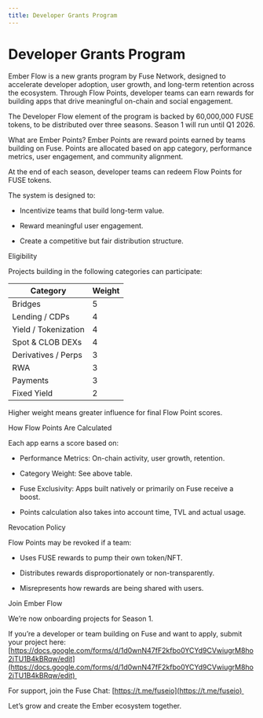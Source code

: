 ```yaml
---
title: Developer Grants Program
---
```


# Developer Grants Program

Ember Flow is a new grants program by Fuse Network, designed to accelerate developer adoption, user growth, and long-term retention across the ecosystem. Through Flow Points, developer teams can earn rewards for building apps that drive meaningful on-chain and social engagement.

The Developer Flow element of the program is backed by 60,000,000 FUSE tokens, to be distributed over three seasons. Season 1 will run until Q1 2026.




What are Ember Points? Ember Points are reward points earned by teams building on Fuse. Points are allocated based on app category, performance metrics, user engagement, and community alignment.

At the end of each season, developer teams can redeem Flow Points for FUSE tokens. 

The system is designed to:

* Incentivize teams that build long-term value.


* Reward meaningful user engagement.


* Create a competitive but fair distribution structure.



Eligibility 

Projects building in the following categories can participate:

| Category             | Weight |
| -------------------- | ------ |
| Bridges              | 5      |
| Lending / CDPs       | 4      |
| Yield / Tokenization | 4      |
| Spot & CLOB DEXs     | 4      |
| Derivatives / Perps  | 3      |
| RWA                  | 3      |
| Payments             | 3      |
| Fixed Yield          | 2      |

Higher weight means greater influence for final Flow Point scores.

How Flow Points Are Calculated 

Each app earns a score based on:

* Performance Metrics: On-chain activity, user growth, retention.


* Category Weight: See above table.


* Fuse Exclusivity: Apps built natively or primarily on Fuse receive a boost.


* Points calculation also takes into account time, TVL and actual usage.



Revocation Policy 

Flow Points may be revoked if a team:

* Uses FUSE rewards to pump their own token/NFT.


* Distributes rewards disproportionately or non-transparently.


* Misrepresents how rewards are being shared with users.






Join Ember Flow 

We’re now onboarding projects for Season 1.

If you’re a developer or team building on Fuse and want to apply, submit your project here:  [https://docs.google.com/forms/d/1d0wnN47fF2kfbo0YCYd9CVwiugrM8ho2jTU1B4kBRqw/edit](https://docs.google.com/forms/d/1d0wnN47fF2kfbo0YCYd9CVwiugrM8ho2jTU1B4kBRqw/edit) 

For support, join the Fuse Chat: [https://t.me/fuseio](https://t.me/fuseio) 

Let’s grow and create the Ember ecosystem together.


